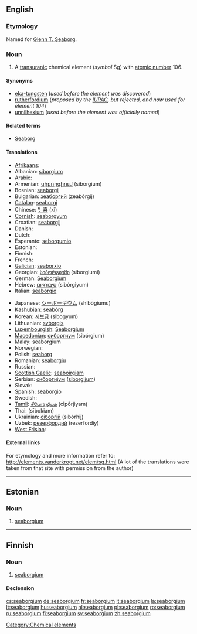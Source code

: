 {{also|Seaborgium}}
==English==
{{elements|Sg|dubnium|Db|bohrium|Bh}}

===Etymology===
Named for [[w:Glenn T. Seaborg|Glenn T. Seaborg]].

===Noun===
{{en-noun|-}}
{{wikipedia}}

# A [[transuranic]] chemical element (''symbol'' Sg) with [[atomic number]] 106.

====Synonyms====
* [[eka-tungsten]] (''used before the element was discovered'')
* [[rutherfordium]] (''proposed by the [[w:IUPAC|IUPAC]], but rejected, and now used for element 104'')
* [[unnilhexium]] (''used before the element was officially named'')

====Related terms====
* [[w:Glenn T. Seaborg|Seaborg]]

====Translations====
{{trans-top|chemical element with atomic number 106}}
* [[Afrikaans]]: {{t|af|seaborgium}}
* Albanian: [[siborgium]]
* Arabic: {{t|sc=Arab|سيبورجيوم|tr=sibórgiyum|m}}
* Armenian: [[սիբորգիում]] (siborgium)
* Bosnian: [[seaborgij]]
* Bulgarian: [[зеаборгий]] (zeabórgij) {{m}}
* [[Catalan]]: [[seaborgi]]
* Chinese: [[钅喜]] (xǐ)
* [[Cornish]]: [[seaborgyum]]
* Croatian: [[seaborgij]]
* Danish: {{t|da|seaborgium}}
* Dutch: {{t|nl|seaborgium|n}}
* Esperanto: [[seborgumio]]
* Estonian: {{t|et|seaborgium}}
* Finnish: {{t|fi|seaborgium}}
* French: {{t|fr|seaborgium|m}}
* [[Galician]]: [[seaborxio]]
* Georgian: [[სიბორგიუმი]] (siborgiumi)
* German: [[Seaborgium]] {{n}}
* Hebrew: [[סיבורגיום]] (sibórgiyum)
* Italian: [[seaborgio]] {{m}}
{{trans-mid}}
* Japanese: [[シーボーギウム]] (shibōgiumu)
* [[Kashubian]]: [[seabórg]]
* Korean: [[시보귬]] (sibogyum)
* Lithuanian: [[syborgis]]
* [[Luxembourgish]]: [[Seaborgium]]
* [[Macedonian]]: [[сиборгиум]] (sibórgium) {{m}}
* Malay: seaborgium
* Norwegian: {{t|no|seaborgium}}
* Polish: [[seaborg]] {{m}}
* Romanian: [[seaborgiu]] {{n}}
* Russian: {{t|ru|сиборгий|tr=sibórgij|m}}
* [[Scottish Gaelic]]: [[seaboirgiam]]
* Serbian: [[сиборгиjум]] ([[siborgijum]]) {{m}}
* Slovak: {{t|sk|seaborgium}}
* Spanish: [[seaborgio]] {{m}}
* Swedish: {{t|sv|seaborgium}}
* [[Tamil]]: [[சீபோர்ஜியம்]] (cīpōrjiyam)
* Thai: {{Thai|[[ชีบอรเกียม]]}} (sībokiam)
* Ukrainian: [[сiборгiй]] (sibórhij) {{m}}
* Uzbek: [[резерфордий]] (rezerfordiy)
* [[West Frisian]]: {{t|fy|seaborgium}}
{{trans-bottom}}

====External links====
For etymology and more information refer to:
http://elements.vanderkrogt.net/elem/sg.html
(A lot of the translations were taken from that site with permission from the author)

[[Category:Chemical elements]]

----

==Estonian==

===Noun===
{{infl|et|noun}}

# {{element|lang=et}} [[#English|seaborgium]]

----

==Finnish==
{{wikipedia|lang=fi}}

===Noun===
{{infl|fi|noun}}

# {{element|lang=fi}} [[#English|seaborgium]]

====Declension====
{{fi-decl-tuoli|seaborgium|np=1}}

[[cs:seaborgium]]
[[de:seaborgium]]
[[fr:seaborgium]]
[[it:seaborgium]]
[[la:seaborgium]]
[[lt:seaborgium]]
[[hu:seaborgium]]
[[nl:seaborgium]]
[[pl:seaborgium]]
[[ro:seaborgium]]
[[ru:seaborgium]]
[[fi:seaborgium]]
[[sv:seaborgium]]
[[zh:seaborgium]]